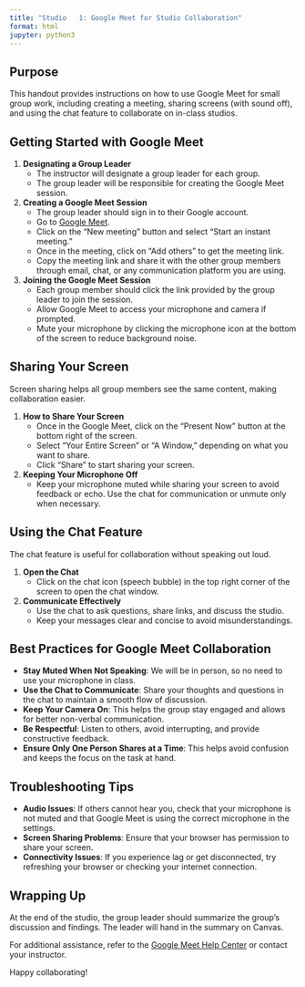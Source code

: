 ```yaml
---
title: "Studio   1: Google Meet for Studio Collaboration"
format: html
jupyter: python3
---
```



## Purpose
This handout provides instructions on how to use Google Meet for small group work, including creating a meeting, sharing screens (with sound off), and using the chat feature to collaborate on in-class studios.

## Getting Started with Google Meet

1. **Designating a Group Leader**
   - The instructor will designate a group leader for each group.
   - The group leader will be responsible for creating the Google Meet session.

2. **Creating a Google Meet Session**
   - The group leader should sign in to their Google account.
   - Go to [Google Meet](https://meet.google.com).
   - Click on the "New meeting" button and select "Start an instant meeting."
   - Once in the meeting, click on "Add others" to get the meeting link.
   - Copy the meeting link and share it with the other group members through email, chat, or any communication platform you are using.

3. **Joining the Google Meet Session**
   - Each group member should click the link provided by the group leader to join the session.
   - Allow Google Meet to access your microphone and camera if prompted.
   - Mute your microphone by clicking the microphone icon at the bottom of the screen to reduce background noise.

## Sharing Your Screen

Screen sharing helps all group members see the same content, making collaboration easier.

1. **How to Share Your Screen**
   - Once in the Google Meet, click on the "Present Now" button at the bottom right of the screen.
   - Select "Your Entire Screen" or "A Window," depending on what you want to share.
   - Click "Share" to start sharing your screen.

2. **Keeping Your Microphone Off**
   - Keep your microphone muted while sharing your screen to avoid feedback or echo. Use the chat for communication or unmute only when necessary.

## Using the Chat Feature

The chat feature is useful for collaboration without speaking out loud.

1. **Open the Chat**
   - Click on the chat icon (speech bubble) in the top right corner of the screen to open the chat window.

2. **Communicate Effectively**
   - Use the chat to ask questions, share links, and discuss the studio.
   - Keep your messages clear and concise to avoid misunderstandings.

## Best Practices for Google Meet Collaboration

- **Stay Muted When Not Speaking**: We will be in person, so no need to use your
  microphone in class.
- **Use the Chat to Communicate**: Share your thoughts and questions in the chat to maintain a smooth flow of discussion.
- **Keep Your Camera On**: This helps the group stay engaged and allows for
  better non-verbal communication. 
- **Be Respectful**: Listen to others, avoid interrupting, and provide constructive feedback.
- **Ensure Only One Person Shares at a Time**: This helps avoid confusion and keeps the focus on the task at hand.

## Troubleshooting Tips

- **Audio Issues**: If others cannot hear you, check that your microphone is not muted and that Google Meet is using the correct microphone in the settings.
- **Screen Sharing Problems**: Ensure that your browser has permission to share your screen.
- **Connectivity Issues**: If you experience lag or get disconnected, try refreshing your browser or checking your internet connection.

## Wrapping Up

At the end of the studio, the group leader should summarize the group’s
discussion and findings. The leader will hand in the summary on Canvas.

For additional assistance, refer to the [Google Meet Help Center](https://support.google.com/meet) or contact your instructor.

Happy collaborating!
